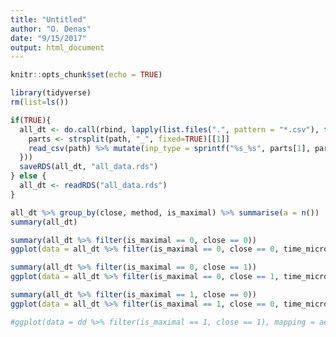 ```yaml
---
title: "Untitled"
author: "O. Denas"
date: "9/15/2017"
output: html_document
---
```


```r
knitr::opts_chunk$set(echo = TRUE)
```

```r
library(tidyverse)
rm(list=ls())

if(TRUE){
  all_dt <- do.call(rbind, lapply(list.files(".", pattern = "*.csv"), function(path){
    parts <- strsplit(path, "_", fixed=TRUE)[[1]]
    read_csv(path) %>% mutate(inp_type = sprintf("%s_%s", parts[1], parts[3]), alp=parts[5])
  }))
  saveRDS(all_dt, "all_data.rds")
} else {
  all_dt <- readRDS("all_data.rds")
}

all_dt %>% group_by(close, method, is_maximal) %>% summarise(a = n())
summary(all_dt)

summary(all_dt %>% filter(is_maximal == 0, close == 0))
ggplot(data = all_dt %>% filter(is_maximal == 0, close == 0, time_micro < 20), mapping = aes(method, time_micro)) + geom_boxplot() + labs(subtitle = "Non-maximal, large interval") + facet_wrap(~alp)

summary(all_dt %>% filter(is_maximal == 0, close == 1))
ggplot(data = all_dt %>% filter(is_maximal == 0, close == 1, time_micro < 15), mapping = aes(method, time_micro)) + geom_boxplot(outlier.shape = NA)  + labs(subtitle = "Non-maximal, small interval") + facet_wrap(~alp)

summary(all_dt %>% filter(is_maximal == 1, close == 0))
ggplot(data = all_dt %>% filter(is_maximal == 1, close == 0, time_micro < 20), mapping = aes(method, time_micro)) + geom_boxplot() + labs(subtitle = "Maximal, large interval") + facet_wrap(~alp)

#ggplot(data = dd %>% filter(is_maximal == 1, close == 1), mapping = aes(method, time_micro)) + geom_boxplot()  + labs(subtitle = "Maximal, small interval")

```

